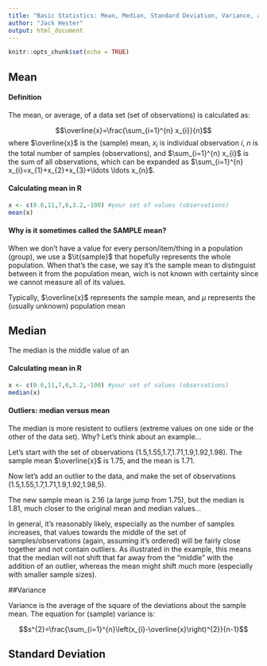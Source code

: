 ```yaml
---
title: "Basic Statistics: Mean, Median, Standard Deviation, Variance, and Samples"
author: "Jack Hester"
output: html_document
---
```


```r
knitr::opts_chunk$set(echo = TRUE)
```

## Mean

#### Definition

The mean, or average, of a data set (set of observations) is calculated as:

$$\overline{x}=\frac{\sum_{i=1}^{n} x_{i}}{n}$$
where $\overline{x}$ is the (sample) mean, $x_{i}$ is individual observation $i$, $n$ is the total number of samples (observations), and $\sum_{i=1}^{n} x_{i}$ is the sum of all observations, which can be expanded as $\sum_{i=1}^{n} x_{i}=x_{1}+x_{2}+x_{3}+\ldots \ldots x_{n}$.

####  Calculating mean in R
```r
x <- c(0.6,11,7,6,3.2,-100) #your set of values (observations)
mean(x)
```

#### Why is it sometimes called the SAMPLE mean?

When we don't have a value for every person/item/thing in a population (group), we use a $\it{sample}$ that hopefully represents the whole population. When that's the case, we say it's the sample mean to distinguist between it from the population mean, wich is not known with certainty since we cannot measure all of its values.

Typically, $\overline{x}$ represents the sample mean, and $\mu$ represents the (usually unknown) population mean

## Median

The median is the middle value of an \em{ordered} (in order from least to greatest) set of continuous data measures/observations. For example, the median of the numbers 75, 90, 120, 121, 140 is 120. If there is an even number of observations, such as 20, 33, 36, 41 then you take the average (mean) of the two values in the middle; here that's (33+36)/2 = 34.5. 

#### Calculating mean in R
```r
x <- c(0.6,11,7,6,3.2,-100) #your set of values (observations)
median(x)
```

#### Outliers: median versus mean
The median is more resistent to outliers (extreme values on one side or the other of the data set). Why? Let's think about an example...

Let's start with the set of observations (1.5,1.55,1.7,1.71,1.9,1.92,1.98).
The sample mean $\overline{x}$ is 1.75, and the mean is 1.71.

Now let's add an outlier to the data, and make the set of observations (1.5,1.55,1.7,1.71,1.9,1.92,1.98,5).

The new sample mean is 2.16 (a large jump from 1.75), but the median is 1.81, much closer to the original mean and median values...

In general, it's reasonably likely, especially as the number of samples increases, that values towards the middle of the set of samples/observations (again, assuming it's ordered) will be fairly close together and not contain outliers. As illustrated in the example, this means that the median will not shift that far away from the "middle" with the addition of an outlier, whereas the mean might shift much more (especially with smaller sample sizes).

##Variance

Variance is the average of the square of the deviations about the sample mean. The equation for (sample) variance is:

$$s^{2}=\frac{\sum_{i=1}^{n}\left(x_{i}-\overline{x}\right)^{2}}{n-1}$$

## Standard Deviation
